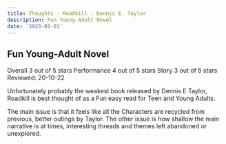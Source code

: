```yaml
---
title: Thoughts - Roadkill - Dennis E. Taylor
description: Fun Young-Adult Novel
date: '2023-01-01'
---
```


## Fun Young-Adult Novel

Overall      3 out of 5 stars
Performance      4 out of 5 stars
Story      3 out of 5 stars
Reviewed: 20-10-22

Unfortunately probably the weakest book released by Dennis E Taylor, Roadkill is best thought of as a Fun easy read for Teen and Young Adults.

The main issue is that it feels like all the Characters are recycled from previous, better outings by Taylor. The other issue is how shallow the main narrative is at times, interesting threads and themes left abandoned or unexplored.